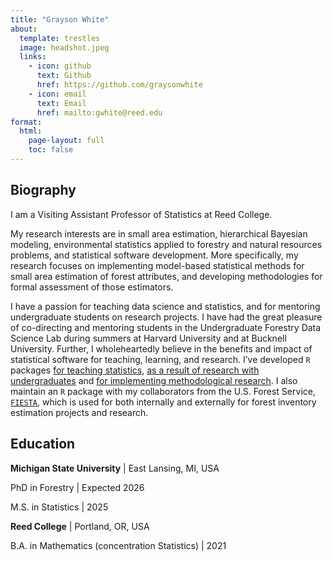 ```yaml
---
title: "Grayson White"
about:
  template: trestles
  image: headshot.jpeg
  links:
    - icon: github
      text: Github
      href: https://github.com/graysonwhite
    - icon: email
      text: Email
      href: mailto:gwhite@reed.edu
format:
  html:
    page-layout: full
    toc: false
---
```


## Biography

I am a Visiting Assistant Professor of Statistics at Reed College. 

My research interests are in small area estimation, hierarchical Bayesian modeling, environmental statistics applied to forestry and natural resources problems, and statistical software development. More specifically, my research focuses on implementing model-based statistical methods for small area estimation of forest attributes, and developing methodologies for formal assessment of those estimators. 

I have a passion for teaching data science and statistics, and for mentoring undergraduate students on research projects. I have had the great pleasure of co-directing and mentoring students in the Undergraduate Forestry Data Science Lab during summers at Harvard University and at Bucknell University. Further, I wholeheartedly believe in the benefits and impact of statistical software for teaching, learning, and research. I've developed `R` packages [for teaching statistics](https://CRAN.R-project.org/package=gglm), [as a result of research with undergraduates](https://CRAN.R-project.org/package=saeczi) and [for implementing methodological research](https://github.com/graysonwhite/kbaabb/). I also maintain an `R` package with my collaborators from the U.S. Forest Service, [`FIESTA`](https://CRAN.R-project.org/package=FIESTA), which is used for both internally and externally for forest inventory estimation projects and research.

## Education

**Michigan State University** | East Lansing, MI, USA

PhD in Forestry | Expected 2026

M.S. in Statistics | 2025

**Reed College** | Portland, OR, USA

B.A. in Mathematics (concentration Statistics) | 2021
